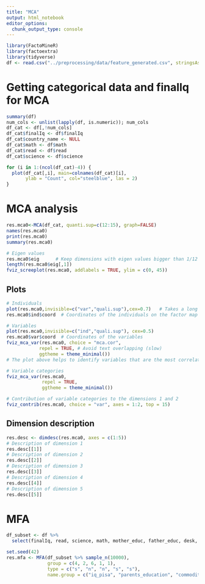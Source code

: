 ---
title: "MCA"
output: html_notebook
editor_options: 
  chunk_output_type: console
---

```{r}
library(FactoMineR)
library(factoextra)
library(tidyverse)
df <- read.csv("../preprocessing/data/feature_generated.csv", stringsAsFactor = T)
```

# Getting categorical data and finalIq for MCA

```{r}
summary(df)
num_cols <- unlist(lapply(df, is.numeric)); num_cols
df_cat <- df[,!num_cols]
df_cat$finalIq <- df$finalIq
df_cat$country_name <- NULL
df_cat$math <- df$math
df_cat$read <- df$read
df_cat$science <- df$science

for (i in 1:(ncol(df_cat)-4)) {
  plot(df_cat[,i], main=colnames(df_cat)[i],
       ylab = "Count", col="steelblue", las = 2)
}
```

# MCA analysis

```{r}
res.mca0<-MCA(df_cat, quanti.sup=c(12:15), graph=FALSE)
names(res.mca0)
print(res.mca0)
summary(res.mca0)

# Eigen values
res.mca0$eig      # Keep dimensions with eigen values bigger than 1/12
length(res.mca0$eig[,1])
fviz_screeplot(res.mca0, addlabels = TRUE, ylim = c(0, 45))
```

## Plots

```{r}
# Individuals
plot(res.mca0,invisible=c("var","quali.sup"),cex=0.7)   # Takes a long time
res.mca0$ind$coord  # Coordinates of the individuals on the factor map

# Variables
plot(res.mca0,invisible=c("ind","quali.sup"), cex=0.5)
res.mca0$var$coord  # Coordinates of the variables
fviz_mca_var(res.mca0, choice = "mca.cor", 
            repel = TRUE, # Avoid text overlapping (slow)
            ggtheme = theme_minimal())
# The plot above helps to identify variables that are the most correlated with each dimension.

# Variable categories
fviz_mca_var(res.mca0, 
             repel = TRUE, 
             ggtheme = theme_minimal())

# Contribution of variable categories to the dimensions 1 and 2
fviz_contrib(res.mca0, choice = "var", axes = 1:2, top = 15)
```

## Dimension description

```{r}
res.desc <- dimdesc(res.mca0, axes = c(1:5))
# Description of dimension 1
res.desc[[1]]
# Description of dimension 2
res.desc[[2]]
# Description of dimension 3
res.desc[[3]]
# Description of dimension 4
res.desc[[4]]
# Description of dimension 5
res.desc[[5]]
```

# MFA

```{r}
df_subset <- df %>%
  select(finalIq, read, science, math, mother_educ, father_educ, desk, room, television, computer_n, car, book, wealth, pop2021)

set.seed(42)
res.mfa <- MFA(df_subset %>% sample_n(10000),
               group = c(4, 2, 6, 1, 1),
               type = c("s", "n", "n", "s", "s"),
               name.group = c("iq_pisa", "parents_education", "commodities", "wealth", "country_pop"))
```

